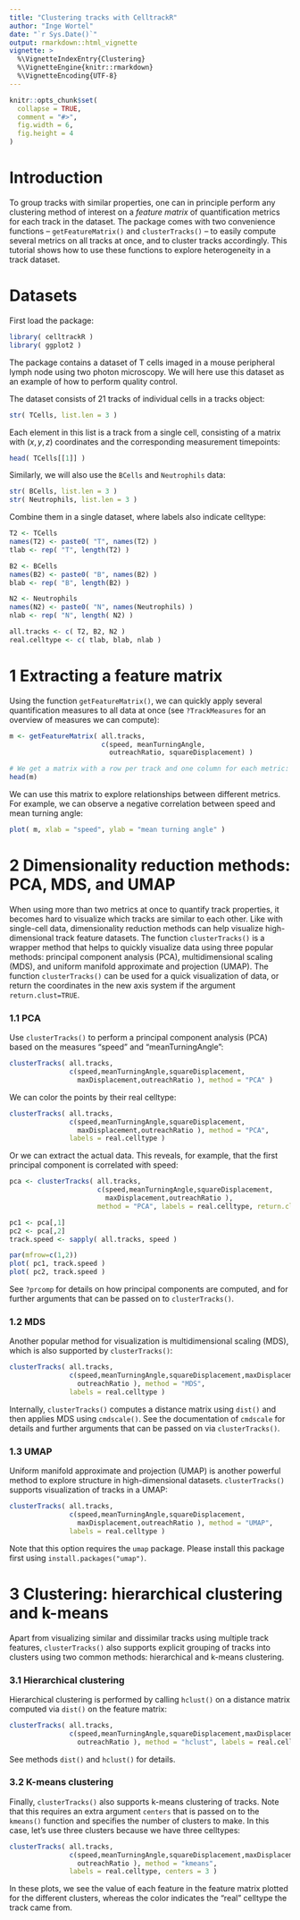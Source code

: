 ```yaml
---
title: "Clustering tracks with CelltrackR"
author: "Inge Wortel"
date: "`r Sys.Date()`"
output: rmarkdown::html_vignette
vignette: >
  %\VignetteIndexEntry{Clustering}
  %\VignetteEngine{knitr::rmarkdown}
  %\VignetteEncoding{UTF-8}
---
```


```r
knitr::opts_chunk$set(
  collapse = TRUE,
  comment = "#>",
  fig.width = 6,
  fig.height = 4
)
```



# Introduction

To group tracks with similar properties, one can in principle perform any clustering method of interest on a *feature matrix* of quantification metrics for each track in the dataset. The package comes with two convenience functions -- `getFeatureMatrix()` and `clusterTracks()` -- to easily compute several metrics on all tracks at once, and to cluster tracks accordingly. This tutorial shows how to use these functions to explore heterogeneity in a track dataset.


# Datasets

First load the package:

```r
library( celltrackR )
library( ggplot2 )
```

The package contains a dataset of T cells imaged in a mouse peripheral lymph node using two photon microscopy. We will here use this dataset as an example of how to perform quality control.

The dataset consists of 21 tracks of individual cells in a tracks object:

```r
str( TCells, list.len = 3 )
```

Each element in this list is a track from a single cell, consisting of a matrix with $(x,y,z)$ coordinates and the corresponding measurement timepoints:

```r
head( TCells[[1]] )
```

Similarly, we will also use the `BCells` and `Neutrophils` data:

```r
str( BCells, list.len = 3 )
str( Neutrophils, list.len = 3 )
```

Combine them in a single dataset, where labels also indicate celltype:

```r
T2 <- TCells
names(T2) <- paste0( "T", names(T2) )
tlab <- rep( "T", length(T2) )

B2 <- BCells
names(B2) <- paste0( "B", names(B2) )
blab <- rep( "B", length(B2) )

N2 <- Neutrophils
names(N2) <- paste0( "N", names(Neutrophils) )
nlab <- rep( "N", length( N2) )

all.tracks <- c( T2, B2, N2 )
real.celltype <- c( tlab, blab, nlab )

```


# 1 Extracting a feature matrix

Using the function `getFeatureMatrix()`, we can quickly apply several quantification measures to all data at once (see `?TrackMeasures` for an overview of measures we can compute):

```r
m <- getFeatureMatrix( all.tracks, 
                       c(speed, meanTurningAngle, 
                         outreachRatio, squareDisplacement) )

# We get a matrix with a row per track and one column for each metric:
head(m)
```

We can use this matrix to explore relationships between different metrics. For example, we can observe a negative correlation between speed and mean turning angle:

```r
plot( m, xlab = "speed", ylab = "mean turning angle" )
```



# 2 Dimensionality reduction methods: PCA, MDS, and UMAP

When using more than two metrics at once to quantify track properties, it becomes hard to visualize which tracks are similar to each other. Like with single-cell data, dimensionality reduction methods can help visualize high-dimensional track feature datasets. The function `clusterTracks()` is a wrapper method that helps to quickly visualize data using three popular methods: principal component analysis (PCA), multidimensional scaling (MDS), and uniform manifold approximate and projection (UMAP). The function `clusterTracks()` can be used for a quick visualization of data, or return the coordinates in the new axis system if the argument `return.clust=TRUE`.

### 1.1 PCA

Use `clusterTracks()` to perform a principal component analysis (PCA) based on the measures "speed" and "meanTurningAngle":

```r
clusterTracks( all.tracks,
               c(speed,meanTurningAngle,squareDisplacement,
                 maxDisplacement,outreachRatio ), method = "PCA" )
```

We can color the points by their real celltype:

```r
clusterTracks( all.tracks, 
               c(speed,meanTurningAngle,squareDisplacement,
                 maxDisplacement,outreachRatio ), method = "PCA", 
               labels = real.celltype )
```

Or we can extract the actual data. This reveals, for example, that the first principal component is correlated with speed:

```r
pca <- clusterTracks( all.tracks, 
                      c(speed,meanTurningAngle,squareDisplacement,
                        maxDisplacement,outreachRatio ), 
                      method = "PCA", labels = real.celltype, return.clust = TRUE )
```

```r
pc1 <- pca[,1]
pc2 <- pca[,2]
track.speed <- sapply( all.tracks, speed )

par(mfrow=c(1,2))
plot( pc1, track.speed )
plot( pc2, track.speed )
```

See `?prcomp` for details on how principal components are computed, and for further arguments that can be passed on to `clusterTracks()`.


### 1.2 MDS

Another popular method for visualization is multidimensional scaling (MDS), which is also supported by `clusterTracks()`:

```r
clusterTracks( all.tracks,
               c(speed,meanTurningAngle,squareDisplacement,maxDisplacement,
                 outreachRatio ), method = "MDS",
               labels = real.celltype )
```

Internally, `clusterTracks()` computes a distance matrix using `dist()` and then applies MDS using `cmdscale()`. See the documentation of `cmdscale` for details and further arguments that can be passed on via `clusterTracks()`.


### 1.3 UMAP

Uniform manifold approximate and projection (UMAP) is another powerful method to explore structure in high-dimensional datasets. `clusterTracks()` supports visualization of tracks in a UMAP:

```r
clusterTracks( all.tracks,
               c(speed,meanTurningAngle,squareDisplacement,
                 maxDisplacement,outreachRatio ), method = "UMAP",
               labels = real.celltype )
```

Note that this option requires the `umap` package. Please install this package first using `install.packages("umap")`. 


# 3 Clustering: hierarchical clustering and k-means

Apart from visualizing similar and dissimilar tracks using multiple track features, `clusterTracks()` also supports explicit grouping of tracks into clusters using two common methods: hierarchical and k-means clustering.

### 3.1 Hierarchical clustering

Hierarchical clustering is performed by calling `hclust()` on a distance matrix computed via `dist()` on the feature matrix:

```r
clusterTracks( all.tracks,
               c(speed,meanTurningAngle,squareDisplacement,maxDisplacement,
                 outreachRatio ), method = "hclust", labels = real.celltype )
```

See methods `dist()` and `hclust()` for details.

### 3.2 K-means clustering

Finally, `clusterTracks()` also supports k-means clustering of tracks. Note that this requires an extra argument `centers` that is passed on to the `kmeans()` function and specifies the number of clusters to make. In this case, let's use three clusters because we have three celltypes:

```r
clusterTracks( all.tracks,
               c(speed,meanTurningAngle,squareDisplacement,maxDisplacement,
                 outreachRatio ), method = "kmeans", 
               labels = real.celltype, centers = 3 )
```

In these plots, we see the value of each feature in the feature matrix plotted for the different clusters, whereas the color indicates the "real" celltype the track came from.



